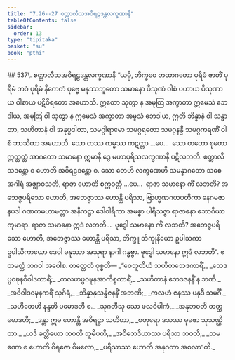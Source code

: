 ```yaml
---
title: "7.26--27 စတ္တာလီသအဝိရဠဒန္တလက္ခဏာနိ"
tableOfContents: false
sidebar:
  order: 13
type: "tipitaka"
basket: "su"
book: "pthi"
---
```



<DynamicBreadcrumb />

<Paragraph type="center" book="pthi">
## 537\. စတ္တာလီသအဝိရဠဒန္တလက္ခဏာနိ
</Paragraph>

<Division number="234" book="pthi">

<Paragraph number="538" book="pthi">
“ယမ္ပိ, ဘိက္ခဝေ တထာဂတော ပုရိမံ ဇာတိံ ပုရိမံ ဘဝံ ပုရိမံ နိကေတံ ပုဗ္ဗေ မနုဿဘူတော သမာနော ပိသုဏံ ဝါစံ ပဟာယ ပိသုဏာယ ဝါစာယ ပဋိဝိရတော အဟောသိ. ဣတော သုတွာ န အမုတြ အက္ခာတာ ဣမေသံ ဘေဒါယ, အမုတြ ဝါ သုတွာ န ဣမေသံ အက္ခာတာ အမူသံ ဘေဒါယ, ဣတိ ဘိန္နာနံ ဝါ သန္ဓာတာ, သဟိတာနံ ဝါ အနုပ္ပဒါတာ, သမဂ္ဂါရာမော သမဂ္ဂရတော သမဂ္ဂနန္ဒီ သမဂ္ဂကရဏိံ ဝါစံ ဘာသိတာ အဟောသိ. သော တဿ ကမ္မဿ ကဋတ္တာ …ပေ…  သော တတော စုတော ဣတ္ထတ္တံ အာဂတော သမာနော ဣမာနိ ဒွေ မဟာပုရိသလက္ခဏာနိ ပဋိလဘတိ. စတ္တာလီသဒန္တော စ ဟောတိ အဝိရဠဒန္တော စ.
</Paragraph>

<Paragraph number="539" book="pthi">
သော တေဟိ လက္ခဏေဟိ သမန္နာဂတော သစေ အဂါရံ အဇ္ဈာဝသတိ, ရာဇာ ဟောတိ စက္ကဝတ္တီ …ပေ…  ရာဇာ သမာနော ကိံ လဘတိ? အဘေဇ္ဇပရိသော ဟောတိ, အဘေဇ္ဇာဿ ဟောန္တိ ပရိသာ, ဗြာဟ္မဏဂဟပတိကာ နေဂမဇာနပဒါ ဂဏကမဟာမတ္တာ အနီကဋ္ဌာ ဒေါဝါရိကာ အမစ္စာ ပါရိသဇ္ဇာ ရာဇာနော ဘောဂိယာ ကုမာရာ. ရာဇာ သမာနော ဣဒံ လဘတိ…  ဗုဒ္ဓေါ သမာနော ကိံ လဘတိ? အဘေဇ္ဇပရိသော ဟောတိ, အဘေဇ္ဇာဿ ဟောန္တိ ပရိသာ, ဘိက္ခူ ဘိက္ခုနိယော ဥပါသကာ ဥပါသိကာယော ဒေဝါ မနုဿာ အသုရာ နာဂါ ဂန္ဓဗ္ဗာ. ဗုဒ္ဓေါ သမာနော ဣဒံ လဘတိ”. ဧတမတ္ထံ ဘဂဝါ အဝေါစ.
</Paragraph>

</Division>
<Division number="235" book="pthi">

<Paragraph number="540" book="pthi">
တတ္ထေတံ ဝုစ္စတိ—
</Paragraph>

<Paragraph number="541" type="verses" book="pthi">
_“ဝေဘူတိယံ သဟိတဘေဒကာရိံ,_  
_ဘေဒပ္ပဝဍ္ဎနဝိဝါဒကာရိံ;_  
_ကလဟပ္ပဝဍ္ဎနအာကိစ္စကာရိံ,_  
_သဟိတာနံ ဘေဒဇနနိံ န ဘဏိ._  

</Paragraph>

<Paragraph number="542" type="verses" book="pthi">
_အဝိဝါဒဝဍ္ဎနကရိံ သုဂိရံ,_  
_ဘိန္နာနုသန္ဓိဇနနိံ အဘဏိ;_  
_ကလဟံ ဇနဿ ပနုဒီ သမင်္ဂီ,_  
_သဟိတေဟိ နန္ဒတိ ပမောဒတိ စ._  

</Paragraph>

<Paragraph number="543" type="verses" book="pthi">
_သုဂတီသု သော ဖလဝိပါကံ,_  
_အနုဘဝတိ တတ္ထ မောဒတိ;_  
_ဒန္တာ ဣဓ ဟောန္တိ အဝိရဠာ သဟိတာ,_  
_စတုရော ဒသဿ မုခဇာ သုသဏ္ဌိတာ._  

</Paragraph>

<Paragraph number="544" type="verses" book="pthi">
_ယဒိ ခတ္တိယော ဘဝတိ ဘူမိပတိ,_  
_အဝိဘေဒိယာဿ ပရိသာ ဘဝတိ;_  
_သမဏော စ ဟောတိ ဝိရဇော ဝိမလော,_  
_ပရိသာဿ ဟောတိ အနုဂတာ အစလာ”တိ._
</Paragraph>
</Division>